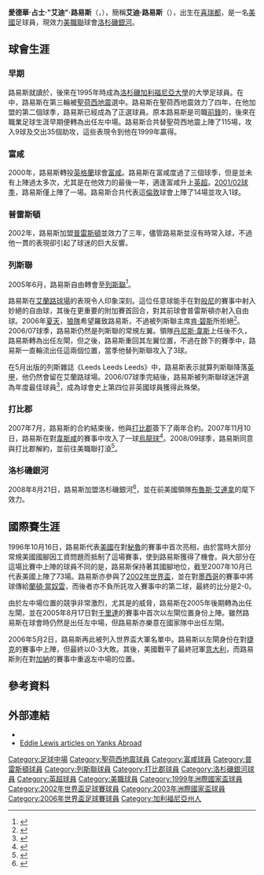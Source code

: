 {{noteTA
|T=zh-hans:埃迪·刘易斯;zh-hk:艾迪·路易斯;zh-tw:艾迪·路易斯;
|G1=足球
|1=zh-hans:埃迪·刘易斯;zh-hk:艾迪·路易斯;zh-tw:艾迪·路易斯;
|2=zh-hans:刘易斯;zh-hk:路易斯;zh-tw:路易斯;
|3=zh-hans:爱德华·詹姆斯·''埃迪''·刘易斯;zh-hk:愛德華·占士·"艾迪"·路易斯;zh-tw:愛德華·占士·"艾迪"·路易斯;
|4=zh-hans:利兹联;zh-hant:利茲聯;zh-hk:列斯聯;zh-tw:里茲聯;zh-mo:列斯聯;
|5=zh-hans:圣何塞地震; zh-hant:聖荷西地震;
|6=zh-hans:富勒姆; zh-hant:富咸;
|7=zh-hans:伯恩利; zh-hk:般尼;
|8=zh-hans:丹尼斯·怀斯; zh-hant:丹尼斯·韋斯
|9=zh-hans:伍尔弗汉普顿流浪;zh-hk:狼隊;zh-tw:伍爾弗漢普頓流浪;
|10=zh-hans:德比郡;zh-hk:打比郡;zh-tw:德比郡;
|11=zh-hans:西汉姆联;zh-hk:韋斯咸;zh-tw:西漢姆聯;
|12=zh-hans:兰登·多诺万;zh-hk:蘭頓·當奴雲;zh-tw:蘭頓·唐納文;
}}
{{Football player infobox
| playername           = Eddie Lewis
| image                = [[Image:EddieLewis_USMNT_20060511.jpg|180px]]
| fullname             = Edward James Lewis
| dateofbirth          = {{birth date and age|1974|5|17}}
| cityofbirth          = [[喜瑞都|喜瑞都]]
| countryofbirth       = [[美國|美國]]
| height               = {{height|ft=5|in=10}}
| position             = [[中場|中場]]
| currentclub          = [[洛杉磯銀河|洛杉磯銀河]]
| clubnumber           = 6
| youthyears         = 1992–95
| youthclubs         = [[加州大学洛杉矶分校棕熊队|洛加大仙熊]]
| years               = 1996–99<br/>2000–02<br/>2002–05<br/>2005–07<br/>2007–08<br/>2008–
| clubs               = [[聖荷西地震|聖荷西地震]]<br/>[[富咸足球會|富咸]]<br/>[[普雷斯頓足球會|普雷斯頓]]<br/>[[列斯聯足球會|列斯聯]]<br/>[[打比郡足球會|打比郡]]<br/>[[洛杉磯銀河|洛杉磯銀河]]
| caps(goals)         = 115 {{0}}(9)<br/>{{0}}16 {{0}}(0)<br/>111 (15)<br/>{{0}}85 {{0}}(8)<br/>{{0}}24 {{0}}(0)<br/>{{0}}36 {{0}}(2)
| nationalyears       = 1996–
| nationalteam        = [[美國國家足球隊|美國]]
| nationalcaps(goals) = {{0}}82 (10)
| medaltemplates       =
| pcupdate             = 17 July, 2009
| ntupdate             = 21 June, 2008
}}

'''愛德華·占士·"艾迪"·路易斯'''（'''{{lang-en|Edward James "Eddie" Lewis}}'''，{{bd|1974年|5月17日|catIdx=Lewis, Eddie}}），簡稱'''艾迪·路易斯'''（'''{{lang-en|Eddie Lewis}}'''），出生在[[喜瑞都|喜瑞都]]，是一名[[美國|美國]]足球員，現效力[[美國職業足球大聯盟|美職聯]]球會[[洛杉磯銀河|洛杉磯銀河]]。

==球會生涯==
===早期===
路易斯就讀於{{Link-en|喜瑞都高校|Cerritos High School}}，後來在1995年時成為[[洛杉磯加利福尼亞大學|洛杉磯加利福尼亞大學]]的大學足球員。在{{Link-en|1996年美職聯大學選秀|1996 MLS College Draft}}中，路易斯在第三輪被[[聖荷西地震|聖荷西地震]]選中。路易斯在聖荷西地震效力了四年，在他加盟的第二個球季，路易斯已經成為了正選球員。原本路易斯是司職[[前鋒_(足球)|前鋒]]的，後來在職業足球生涯早期便轉為出任左中場。路易斯合共替聖荷西地震上陣了115場，攻入9球及交出35個助攻，這些表現令到他在1999年贏得{{Link-en|美職聯最佳11人|MLS Best XI}}。

===富咸===
2000年，路易斯轉投[[英格蘭|英格蘭]]球會[[富咸足球會|富咸]]。路易斯在富咸度過了三個球季，但是並未有上陣過太多次，尤其是在他效力的最後一年，適逢富咸升上[[英格蘭足球超級聯賽|英超]]。[[2001年至2002年英格蘭超級聯賽|2001/02球季]]，路易斯僅上陣了一場。路易斯合共代表這[[倫敦|倫敦]]球會上陣了14場並攻入1球。

===普雷斯頓===
2002年，路易斯加盟[[普雷斯頓足球會|普雷斯頓]]並效力了三年，儘管路易斯並沒有時常入球，不過他一貫的表現卻引起了球迷的巨大反響。

===列斯聯===
2005年6月，路易斯自由轉會至[[列斯聯足球會|列斯聯]]<ref>{{en}}{{cite web|url=http://home.skysports.com/list.aspx?hlid=287025&plid=3784&clid=&cpid=10 |title=Whites bag Preston winger |accessdate=2007-06-22 |date=22 June 2007 |publisher=Sky Sports }}{{dead link|date=六月 2017 |bot=InternetArchiveBot }}</ref>。

路易斯在[[艾蘭路球場|艾蘭路球場]]的表現令人印象深刻。這位任意球能手在對[[般尼足球會|般尼]]的賽事中射入妙絕的自由球，其後在更重要的附加賽首回合，對其前球會普雷斯頓亦射入自由球。2006年[[夏天|夏天]]，[[狼隊足球會|狼隊]]希望羅致路易斯，不過被列斯聯主席[[肯·碧斯|肯·碧斯]]所拒絕<ref>{{en}}{{cite web |url=http://www.leedsunited.com/page/NewsroomDetail/0,,10273~894684,00.html |title=Wolves Bid For Lewis |accessdate=2006-09-13 |date=13 September 2006 |publisher=LeedsUnited.com |deadurl=yes |archiveurl=https://web.archive.org/web/20070929094229/http://www.leedsunited.com/page/NewsroomDetail/0,,10273~894684,00.html |archivedate=2007年9月29日 }}</ref>。2006/07球季，路易斯仍然是列斯聯的常規左翼。領隊[[丹尼斯·韋斯|丹尼斯·韋斯]]上任後不久，路易斯轉為出任左閘，但之後，路易斯重回其左翼位置，不過在餘下的賽季中，路易斯一直輪流出任這兩個位置，當季他替列斯聯攻入了3球。

在5月出版的列斯雜誌《Leeds Leeds Leeds》中，路易斯表示就算列斯聯降落[[英格蘭足球甲級聯賽|英甲]]，他仍然會留在艾蘭路球場。2006/07球季完結後，路易斯被列斯聯球迷評選為年度最佳球員<ref>{{en}}{{cite web |url=http://www.leedsunited.com/page/NewsroomDetail/0,,10273~1025150,00.html |title=Eddie's Honour |accessdate=2007-05-15 |date=15 May 2007 |publisher=LeedsUnited.com |deadurl=yes |archiveurl=https://web.archive.org/web/20070516074148/http://www.leedsunited.com/page/NewsroomDetail/0,,10273~1025150,00.html |archivedate=2007年5月16日 }}</ref>，成為球會史上第四位非英國球員獲得此殊榮。

===打比郡===
2007年7月，路易斯的合約結束後，他與[[打比郡足球會|打比郡]]簽下了兩年合約。2007年11月10日，路易斯在對[[韋斯咸足球會|韋斯咸]]的賽事中攻入了一球[[烏龍球|烏龍球]]<ref>{{en}}{{cite web |url=http://news.bbc.co.uk/sport1/hi/football/teams/d/derby_county/6951974.stm |title=Derby recruit Leeds winger Lewis |accessdate=2007-08-20 |date=August 20, 2007|publisher=BBC Sport}}</ref>。2008/09球季，路易斯同意與打比郡解約，並前往美職聯打滾<ref>{{en}}{{cite web |url=http://www.soccerbyives.net/soccer_by_ives/2008/08/galaxy-trade-ca.html |title=Galaxy trade Carlos Ruiz and acquire Eddie Lewis |accessdate= |date= 2008|publisher= }}</ref>。

===洛杉磯銀河===
2008年8月21日，路易斯加盟洛杉磯銀河<ref>{{en}}{{cite web|url=http://www.skysports.com/story/0,19528,11095_4026617,00.html |title=Lewis leaves Rams for Galaxy| date=21 August 2008}}</ref>，並在前美國領隊[[布魯士·艾雲拿|布魯斯·艾連拿]]的麾下效力。

==國際賽生涯==
1996年10月16日，路易斯代表[[美國國家足球隊|美國]]在對[[秘魯國家足球隊|秘魯]]的賽事中首次亮相，由於當時大部分常規美國國腳因工資問題而抵制了這場賽事，使到路易斯獲得了機會。與大部分在這場比賽中上陣的球員不同的是，路易斯保持著其國腳地位，截至2007年10月已代表美國上陣了73場。路易斯亦參與了[[2002年世界盃|2002年世界盃]]，並在對[[墨西哥國家足球隊|墨西哥]]的賽事中將球傳給[[蘭頓·當奴雲|蘭頓·當奴雲]]，而後者亦不負所託攻入賽事中的第二球，最終的比分是2-0。

由於左中場位置的競爭非常激烈，尤其是{{Link-en|達馬高斯·比士利|DaMarcus Beasley}}的威脅，路易斯在2005年後期轉為出任左閘，並在2005年8月17日對[[千里達國家足球隊|千里達]]的賽事中首次以左閘位置身份上陣。雖然路易斯在球會時仍然是出任左中場，但路易斯亦樂意在國家隊中出任左閘。

2006年5月2日，路易斯再此被列入世界盃大軍名單中。路易斯以左閘身份在對[[捷克國家足球隊|捷克]]的賽事中上陣，但最終以0-3大敗。其後，美國戰平了最終冠軍[[意大利國家足球隊|意大利]]，而路易斯則在對[[加納國家足球隊|加納]]的賽事中重返左中場的位置。

==參考資料==
{{Reflist}}

==外部連結==
*{{soccerbase|id=19441|name=艾迪·路易斯}}
*[http://www.yanks-abroad.com/content.php?mode=search&s=Eddie%20Lewis Eddie Lewis articles on Yanks Abroad]

{{2006年世界盃足球賽美國參賽名單}}

{{DEFAULTSORT:Lewis, Eddie}}
[[Category:足球中場|Category:足球中場]]
[[Category:聖荷西地震球員|Category:聖荷西地震球員]]
[[Category:富咸球員|Category:富咸球員]]
[[Category:普雷斯頓球員|Category:普雷斯頓球員]]
[[Category:列斯聯球員|Category:列斯聯球員]]
[[Category:打比郡球員|Category:打比郡球員]]
[[Category:洛杉磯銀河球員|Category:洛杉磯銀河球員]]
[[Category:英超球員|Category:英超球員]]
[[Category:美職球員|Category:美職球員]]
[[Category:1999年洲際國家盃球員|Category:1999年洲際國家盃球員]]
[[Category:2002年世界盃足球賽球員|Category:2002年世界盃足球賽球員]]
[[Category:2003年洲際國家盃球員|Category:2003年洲際國家盃球員]]
[[Category:2006年世界盃足球賽球員|Category:2006年世界盃足球賽球員]]
[[Category:加利福尼亞州人|Category:加利福尼亞州人]]